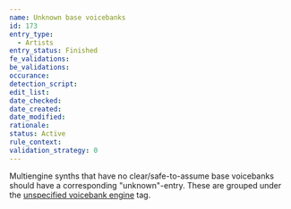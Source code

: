 ```yaml
---
name: Unknown base voicebanks
id: 173
entry_type:
  - Artists
entry_status: Finished
fe_validations:
be_validations:
occurance:
detection_script:
edit_list: 
date_checked:
date_created:
date_modified:
rationale:
status: Active
rule_context:
validation_strategy: 0
---
```


Multiengine synths that have no clear/safe-to-assume base voicebanks should have a corresponding "unknown"-entry. These are grouped under the [unspecified voicebank engine](https://vocadb.net/T/9027/unspecified-voicebank-engine) tag.